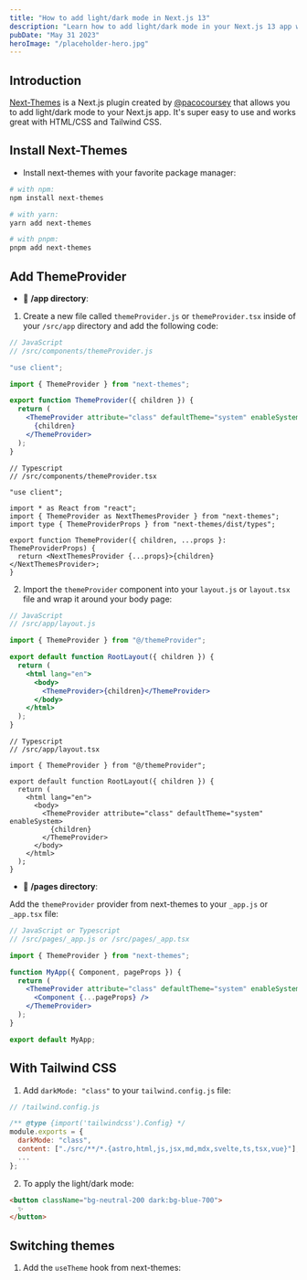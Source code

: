 ```yaml
---
title: "How to add light/dark mode in Next.js 13"
description: "Learn how to add light/dark mode in your Next.js 13 app with next-themes. Including /app & /pages directory + Tailwind CSS."
pubDate: "May 31 2023"
heroImage: "/placeholder-hero.jpg"
---
```


## Introduction

[Next-Themes](https://github.com/pacocoursey/next-themes) is a Next.js plugin created by [@pacocoursey](https://paco.me/) that allows you to add light/dark mode to your Next.js app. It's super easy to use and works great with HTML/CSS and Tailwind CSS.

## Install Next-Themes

- Install next-themes with your favorite package manager:

```bash
# with npm:
npm install next-themes

# with yarn:
yarn add next-themes

# with pnpm:
pnpm add next-themes
```

## Add ThemeProvider

- 📂 **/app directory**:

1. Create a new file called `themeProvider.js` or `themeProvider.tsx` inside of your `/src/app` directory and add the following code:

```jsx
// JavaScript
// /src/components/themeProvider.js

"use client";

import { ThemeProvider } from "next-themes";

export function ThemeProvider({ children }) {
  return (
    <ThemeProvider attribute="class" defaultTheme="system" enableSystem>
      {children}
    </ThemeProvider>
  );
}
```

```tsx
// Typescript
// /src/components/themeProvider.tsx

"use client";

import * as React from "react";
import { ThemeProvider as NextThemesProvider } from "next-themes";
import type { ThemeProviderProps } from "next-themes/dist/types";

export function ThemeProvider({ children, ...props }: ThemeProviderProps) {
  return <NextThemesProvider {...props}>{children}</NextThemesProvider>;
}
```

2. Import the `themeProvider` component into your `layout.js` or `layout.tsx` file and wrap it around your body page:

```jsx
// JavaScript
// /src/app/layout.js

import { ThemeProvider } from "@/themeProvider";

export default function RootLayout({ children }) {
  return (
    <html lang="en">
      <body>
        <ThemeProvider>{children}</ThemeProvider>
      </body>
    </html>
  );
}
```

```tsx
// Typescript
// /src/app/layout.tsx

import { ThemeProvider } from "@/themeProvider";

export default function RootLayout({ children }) {
  return (
    <html lang="en">
      <body>
        <ThemeProvider attribute="class" defaultTheme="system" enableSystem>
          {children}
        </ThemeProvider>
      </body>
    </html>
  );
}
```

- 📂 **/pages directory**:

Add the `themeProvider` provider from next-themes to your `_app.js` or `_app.tsx` file:

```jsx
// JavaScript or Typescript
// /src/pages/_app.js or /src/pages/_app.tsx

import { ThemeProvider } from "next-themes";

function MyApp({ Component, pageProps }) {
  return (
    <ThemeProvider attribute="class" defaultTheme="system" enableSystem>
      <Component {...pageProps} />
    </ThemeProvider>
  );
}

export default MyApp;
```

## With Tailwind CSS

1. Add `darkMode: "class"` to your `tailwind.config.js` file:

```js
// /tailwind.config.js

/** @type {import('tailwindcss').Config} */
module.exports = {
  darkMode: "class",
  content: ["./src/**/*.{astro,html,js,jsx,md,mdx,svelte,ts,tsx,vue}"],
  ...
};
```

2. To apply the light/dark mode:

```html
<button className="bg-neutral-200 dark:bg-blue-700">
  ✨
</button>
```

## Switching themes

1. Add the `useTheme` hook from next-themes:



```jsx